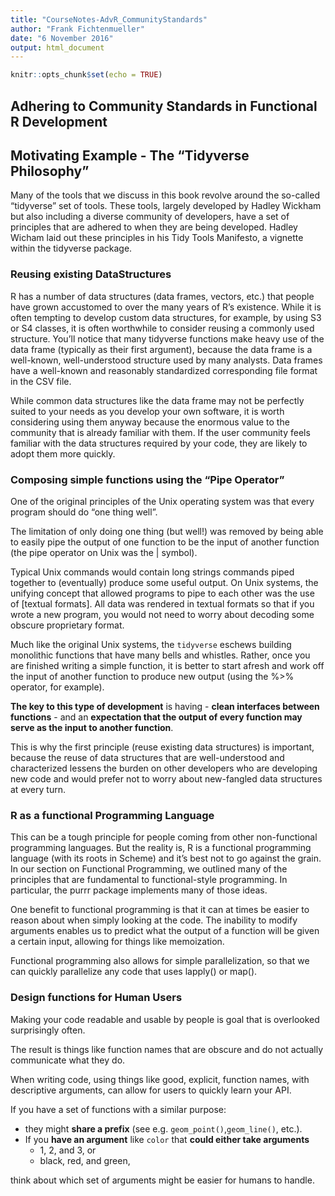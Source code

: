```yaml
---
title: "CourseNotes-AdvR_CommunityStandards"
author: "Frank Fichtenmueller"
date: "6 November 2016"
output: html_document
---
```


```r
knitr::opts_chunk$set(echo = TRUE)
```

## Adhering to Community Standards in Functional R Development

## Motivating Example - The "Tidyverse Philosophy"

Many of the tools that we discuss in this book revolve around the so-called “tidyverse” set of tools. These tools, largely developed by Hadley Wickham but also including a diverse community of developers, have a set of principles that are adhered to when they are being developed. Hadley Wicham laid out these principles in his Tidy Tools Manifesto, a vignette within the tidyverse package.

### Reusing existing DataStructures

R has a number of data structures (data frames, vectors, etc.) that people have grown accustomed to over the many years of R’s existence. While it is often tempting to develop custom data structures, for example, by using S3 or S4 classes, it is often worthwhile to consider reusing a commonly used structure. You’ll notice that many tidyverse functions make heavy use of the data frame (typically as their first argument), because the data frame is a well-known, well-understood structure used by many analysts. Data frames have a well-known and reasonably standardized corresponding file format in the CSV file.

While common data structures like the data frame may not be perfectly suited to your needs as you develop your own software, it is worth considering using them anyway because the enormous value to the community that is already familiar with them. If the user community feels familiar with the data structures required by your code, they are likely to adopt them more quickly.

### Composing simple functions using the "Pipe Operator"

One of the original principles of the Unix operating system was that every program should do “one thing well”. 

The limitation of only doing one thing (but well!) was removed by being able to easily pipe the output of one function to be the input of another function (the pipe operator on Unix was the | symbol). 

Typical Unix commands would contain long strings commands piped together to (eventually) produce some useful output. On Unix systems, the unifying concept that allowed programs to pipe to each other was the use of [textual formats]. All data was rendered in textual formats so that if you wrote a new program, you would not need to worry about decoding some obscure proprietary format.

Much like the original Unix systems, the `tidyverse` eschews building monolithic functions that have many bells and whistles. Rather, once you are finished writing a simple function, it is better to start afresh and work off the input of another function to produce new output (using the %>% operator, for example). 

**The key to this type of development** is having 
- **clean interfaces between functions** 
- and an **expectation that the output of every function may serve as the input to another function**. 

This is why the first principle (reuse existing data structures) is important, because the reuse of data structures that are well-understood and characterized lessens the burden on other developers who are developing new code and would prefer not to worry about new-fangled data structures at every turn.

### R as a functional Programming Language
This can be a tough principle for people coming from other non-functional programming languages. But the reality is, R is a functional programming language (with its roots in Scheme) and it’s best not to go against the grain. In our section on Functional Programming, we outlined many of the principles that are fundamental to functional-style programming. In particular, the purrr package implements many of those ideas.

One benefit to functional programming is that it can at times be easier to reason about when simply looking at the code. 
The inability to modify arguments enables us to predict what the output of a function will be given a certain input, allowing for things like memoization. 

Functional programming also allows for simple parallelization, so that we can quickly parallelize any code that uses lapply() or map().

### Design functions for Human Users

Making your code readable and usable by people is goal that is overlooked surprisingly often. 

The result is things like function names that are obscure and do not actually communicate what they do. 

When writing code, using things like good, explicit, function names, with descriptive arguments, can allow for users to quickly learn your API. 

If you have a set of functions with a similar purpose:

- they might **share a prefix** (see e.g. `geom_point()`,`geom_line()`, etc.). 
- If you **have an argument** like `color` that **could either take arguments**
  - 1, 2, and 3, or 
  - black, red, and green, 
  
think about which set of arguments might be easier for humans to handle.
